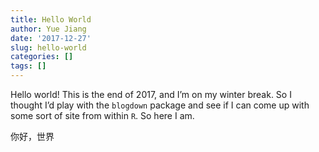 ```yaml
---
title: Hello World
author: Yue Jiang
date: '2017-12-27'
slug: hello-world
categories: []
tags: []
---
```


Hello world! This is the end of 2017, and I'm on my winter break. So I thought I'd play with the `blogdown` package and see if I can come up with some sort of site from within `R`. So here I am.

你好，世界

